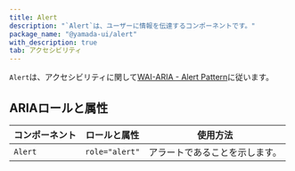 ```yaml
---
title: Alert
description: "`Alert`は、ユーザーに情報を伝達するコンポーネントです。"
package_name: "@yamada-ui/alert"
with_description: true
tab: アクセシビリティ
---
```


`Alert`は、アクセシビリティに関して[WAI-ARIA - Alert Pattern](https://www.w3.org/WAI/ARIA/apg/patterns/alert/)に従います。

## ARIAロールと属性

| コンポーネント | ロールと属性   | 使用方法                       |
| -------------- | -------------- | ------------------------------ |
| `Alert`        | `role="alert"` | アラートであることを示します。 |
